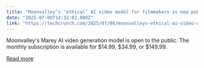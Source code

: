 ```yaml
---
title: "Moonvalley’s ‘ethical’ AI video model for filmmakers is now publicly available"
date: "2025-07-08T14:32:02.000Z"
link: "https://techcrunch.com/2025/07/08/moonvalleys-ethical-ai-video-model-for-filmmakers-is-now-publicly-available/"
---
```


Moonvalley's Marey AI video generation model is open to the public. The monthly subscription is available for $14.99, $34.99, or $149.99.

[Read more](https://techcrunch.com/2025/07/08/moonvalleys-ethical-ai-video-model-for-filmmakers-is-now-publicly-available/)
